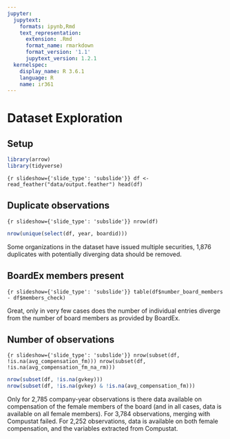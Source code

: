 ```yaml
---
jupyter:
  jupytext:
    formats: ipynb,Rmd
    text_representation:
      extension: .Rmd
      format_name: rmarkdown
      format_version: '1.1'
      jupytext_version: 1.2.1
  kernelspec:
    display_name: R 3.6.1
    language: R
    name: ir361
---
```


<!-- #region {"slideshow": {"slide_type": "slide"}} -->
# Dataset Exploration
<!-- #endregion -->

<!-- #region {"slideshow": {"slide_type": "subslide"}} -->
## Setup
<!-- #endregion -->

```r
library(arrow)
library(tidyverse)
```

```{r slideshow={'slide_type': 'subslide'}}
df <- read_feather("data/output.feather")
head(df)
```

<!-- #region {"slideshow": {"slide_type": "slide"}} -->
## Duplicate observations
<!-- #endregion -->

```{r slideshow={'slide_type': 'subslide'}}
nrow(df)
```

```r
nrow(unique(select(df, year, boardid)))
```

Some organizations in the dataset have issued multiple securities, 1,876 duplicates with potentially diverging data should be removed.

<!-- #region {"slideshow": {"slide_type": "slide"}} -->
## BoardEx members present
<!-- #endregion -->

```{r slideshow={'slide_type': 'subslide'}}
table(df$number_board_members - df$members_check)
```

Great, only in very few cases does the number of individual entries diverge from the number of board members as provided by BoardEx.

<!-- #region {"slideshow": {"slide_type": "slide"}} -->
## Number of observations
<!-- #endregion -->

```{r slideshow={'slide_type': 'subslide'}}
nrow(subset(df, !is.na(avg_compensation_fm)))
nrow(subset(df, !is.na(avg_compensation_fm_na_rm)))
```

```r
nrow(subset(df, !is.na(gvkey)))
nrow(subset(df, !is.na(gvkey) & !is.na(avg_compensation_fm)))
```

Only for 2,785 company-year observations is there data available on compensation of the female members of the board (and in all cases, data is available on all female members). For 3,784 observations, merging with Compustat failed. For 2,252 observations, data is available on both female compensation, and the variables extracted from Compustat.

